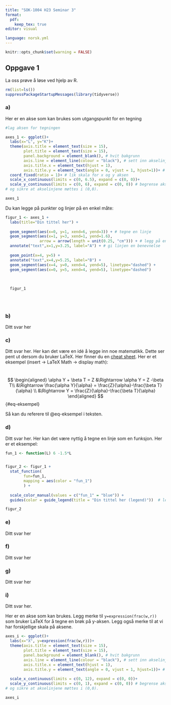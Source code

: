 ---
title: "SOK-1004 H23 Seminar 3"
format:
  pdf:
    keep_tex: true
editor: visual

language: norsk.yml
---

```{r setup, include=FALSE}
knitr::opts_chunk$set(warning = FALSE)

```

## Oppgave 1

La oss prøve å løse ved hjelp av R.

```{r}
rm(list=ls()) 
suppressPackageStartupMessages(library(tidyverse))
```

### a)

Her er en akse som kan brukes som utgangspunkt for en tegning

```{r}


#lag aksen for tegningen

axes_1 <- ggplot()+
  labs(x="L", y="K")+
  theme(axis.title = element_text(size = 15),
        plot.title = element_text(size = 15),
        panel.background = element_blank(), # hvit bakgrunn
        axis.line = element_line(colour = "black"), # sett inn akselinjer
        axis.title.x = element_text(hjust = 1),
        axis.title.y = element_text(angle = 0, vjust = 1, hjust=1))+ # juster labels på aksene  
  coord_fixed(ratio = 1)+ # lik skala for x og y aksen
  scale_x_continuous(limits = c(0, 6.5), expand = c(0, 0))+
  scale_y_continuous(limits = c(0, 6), expand = c(0, 0)) # begrense aksene
# og sikre at akselinjene møttes i (0,0).

axes_1

```

Du kan legge på punkter og linjer på en enkel måte:

```{r}
figur_1 <- axes_1 +
  labs(title="Din tittel her") +
  
  geom_segment(aes(x=0, y=1, xend=6, yend=3)) + # tegne en linje
  geom_segment(aes(x=1, y=3, xend=1, yend=1.6),
               arrow = arrow(length = unit(0.25, "cm"))) + # legg på en pil
  annotate("text",x=1,y=3.25, label="A") + # gi linjen en benevnelse
  
  geom_point(x=4, y=5) +
  annotate("text",x=4,y=5.25, label="B") +
  geom_segment(aes(x=4, y=0, xend=4, yend=5), linetype="dashed") +
  geom_segment(aes(x=0, y=5, xend=4, yend=5), linetype="dashed")
  
  
  
  figur_1
  
  
  
```

### b)

Ditt svar her

### c)

Ditt svar her. Her kan det være en idé å legge inn noe matematikk. Dette ser pent ut dersom du bruker LaTeX. Her finner du en [cheat sheet](https://github.com/uit-sok-1004-h23/uit-sok-1004-h23.github.io/blob/main/seminar/latexsheet.pdf). Her er et eksempel (insert -\> LaTeX Math -\> display math):

\
$$
\begin{aligned}
\alpha Y + \beta T = Z  
&\Rightarrow \alpha Y = Z -\beta T\\
&\Rightarrow \frac{\alpha Y}{\alpha} = \frac{Z}{\alpha}-\frac{\beta T}{\alpha} \\
&\Rightarrow Y = \frac{Z}{\alpha}-\frac{\beta T}{\alpha} 
\end{aligned}
$$ {#eq-eksempel}

Så kan du referere til @eq-eksempel i teksten.

### d)

Ditt svar her. Her kan det være nyttig å tegne en linje som en funksjon. Her er et eksempel:

```{r}
fun_1 <- function(L) 6 -1.5*L


figur_2 <- figur_1 + 
  stat_function(
        fun=fun_1,
        mapping = aes(color = "fun_1")
        ) +
  
  scale_color_manual(values = c("fun_1" = "blue")) +
  guides(color = guide_legend(title = "Din tittel her (legend)"))  # legend

figur_2
```

### e)

Ditt svar her

### f)

Ditt svar her

### g)

Ditt svar her

### i)

Ditt svar her.

Her er en akse som kan brukes. Legg merke til `y=expression(frac(w,r))` som bruker LaTeX for å tegne en brøk på y-aksen. Legg også merke til at vi har forskjellige skala på aksene.

```{r}


axes_i <- ggplot()+
  labs(x="X", y=expression(frac(w,r)))+
  theme(axis.title = element_text(size = 15),
        plot.title = element_text(size = 15),
        panel.background = element_blank(), # hvit bakgrunn
        axis.line = element_line(colour = "black"), # sett inn akselinjer
        axis.title.x = element_text(hjust = 1),
        axis.title.y = element_text(angle = 0, vjust = 1, hjust=1))+ # juster labels på aksene  
  
  scale_x_continuous(limits = c(0, 12), expand = c(0, 0))+
  scale_y_continuous(limits = c(0, 1), expand = c(0, 0)) # begrense aksene
# og sikre at akselinjene møttes i (0,0).

axes_i
  
```
